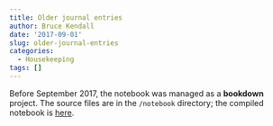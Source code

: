 ```yaml
---
title: Older journal entries
author: Bruce Kendall
date: '2017-09-01'
slug: older-journal-entries
categories:
  - Housekeeping
tags: []
---
```


Before September 2017, the notebook was managed as a **bookdown** project. The source files are in the `/notebook` directory; the compiled notebook is [here](/InvasionHet/book/).
